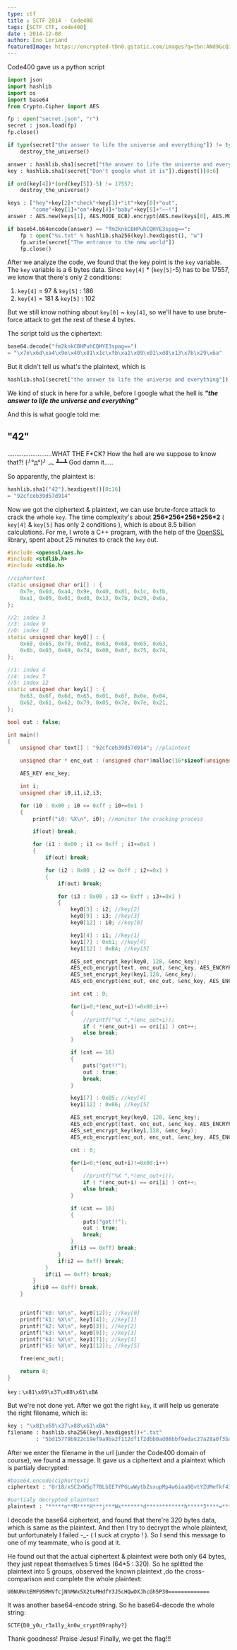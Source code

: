 ```yaml
---
type: ctf
title : SCTF 2014 - Code400
tags: [SCTF CTF, code400]
date : 2014-12-08
author: Eno Leriand
featuredImage: https://encrypted-tbn0.gstatic.com/images?q=tbn:ANd9GcQiSbw35M3yI5QqN2MsUgkNsNsNFqpbVZdRlA&usqp=CAU
---
```


Code400 gave us a python script

``` python code400.py
import json
import hashlib
import os
import base64
from Crypto.Cipher import AES

fp : open("secret.json", "r")
secret : json.load(fp)
fp.close()

if type(secret["the answer to life the universe and everything"]) != type(u"77"):
    destroy_the_universe()

answer : hashlib.sha1(secret["the answer to life the universe and everything"]).hexdigest()[0:16]
key : hashlib.sha1(secret["Don't google what it is"]).digest()[0:6]

if ord(key[4])*(ord(key[5])-5) != 17557:
    destroy_the_universe()

keys : ["hey"+key[2]+"check"+key[3]+"it"+key[0]+"out", 
        "come"+key[1]+"on"+key[4]+"baby"+key[5]+"~~!"]
answer : AES.new(keys[1], AES.MODE_ECB).encrypt(AES.new(keys[0], AES.MODE_ECB).encrypt(answer))

if base64.b64encode(answer) == "fm2knkCBHPuhCQHYE3spag==":
    fp : open("%s.txt" % hashlib.sha256(key).hexdigest(), "w")
    fp.write(secret["The entrance to the new world"])
    fp.close()
```

After we analyze the code, we found that the key point is the `key` variable. 
The `key` variable is a 6 bytes data. Since `key[4]` * (`key[5]`-5) has to be 17557, we know that there's only 2 conditions: 
1. `key[4]` = 97 & `key[5]` : 186
2. `key[4]` = 181 & `key[5]` : 102
 
But we still know nothing about `key[0]` ~ `key[4]`, so we'll have to use brute-force attack to get the rest of these 4 bytes.

The script told us the ciphertext: 
``` python 
base64.decode("fm2knkCBHPuhCQHYE3spag==")
= "\x7e\x6d\xa4\x9e\x40\x81\x1c\xfb\xa1\x09\x01\xd8\x13\x7b\x29\x6a"

```
But it didn't tell us what's the plaintext, which is 
``` python
hashlib.sha1(secret["the answer to life the universe and everything"]).hexdigest()[0:16]

```
We kind of stuck in here for a while, before I google what the hell is ***"the answer to life the universe and everything"***

And this is what google told me:
## "42"




.........................WHAT THE F*CK?
How the hell are we suppose to know that?!  (╯°д°)╯ ︵ ┻━┻
God damn it.....

So apparently, the plaintext is: 
``` python 
hashlib.sha1("42").hexdigest()[0:16]
= "92cfceb39d57d914"

```

Now we got the ciphertext & plaintext, we can use brute-force attack to crack the whole `key`. The time complexity's about **256\*256\*256\*256\*2** ( `key[4]` & `key[5]` has only 2 conditions ), which is about 8.5 billion calculations. For me, I wrote a C++ program, with the help of the [OpenSSL](https://www.openssl.org/) library, spent about 25 minutes to crack the `key` out. 

``` c++
#include <openssl/aes.h>
#include <stdlib.h>
#include <stdio.h>

//ciphertext
static unsigned char ori[] : {
    0x7e, 0x6d, 0xa4, 0x9e, 0x40, 0x81, 0x1c, 0xfb,
    0xa1, 0x09, 0x01, 0xd8, 0x13, 0x7b, 0x29, 0x6a,
};

//2: index 3
//3: index 9
//0: index 12
static unsigned char key0[] : {
    0x68, 0x65, 0x79, 0x02, 0x63, 0x68, 0x65, 0x63,
    0x6b, 0x03, 0x69, 0x74, 0x00, 0x6f, 0x75, 0x74,
};

//1: index 4
//4: index 7
//5: index 12
static unsigned char key1[] : {
    0x63, 0x6f, 0x6d, 0x65, 0x01, 0x6f, 0x6e, 0x04,
    0x62, 0x61, 0x62, 0x79, 0x05, 0x7e, 0x7e, 0x21,
};

bool out : false;

int main()
{
    unsigned char text[] : "92cfceb39d57d914"; //plaintext

    unsigned char * enc_out : (unsigned char*)malloc(16*sizeof(unsigned char)); 

    AES_KEY enc_key;

    int i;
    unsigned char i0,i1,i2,i3;

    for (i0 : 0x00 ; i0 <= 0xff ; i0+=0x1 )
    {
        printf("i0: %X\n", i0); //monitor the cracking process

        if(out) break;

        for (i1 : 0x00 ; i1 <= 0xff ; i1+=0x1 )
        {
            if(out) break;

            for (i2 : 0x00 ; i2 <= 0xff ; i2+=0x1 )
            {
                if(out) break;

                for (i3 : 0x00 ; i3 <= 0xff ; i3+=0x1 )
                {
                    key0[3] : i2; //key[2]
                    key0[9] : i3; //key[3]
                    key0[12] : i0; //key[0]

                    key1[4] : i1; //key[1]
                    key1[7] : 0x61; //key[4]
                    key1[12] : 0xBA; //key[5]

                    AES_set_encrypt_key(key0, 128, &enc_key);
                    AES_ecb_encrypt(text, enc_out, &enc_key, AES_ENCRYPT);  
                    AES_set_encrypt_key(key1,128, &enc_key);
                    AES_ecb_encrypt(enc_out, enc_out, &enc_key, AES_ENCRYPT);  

                    int cnt : 0;

                    for(i=0;*(enc_out+i)!=0x00;i++)
                    {
                        //printf("%X ",*(enc_out+i));
                        if ( *(enc_out+i) == ori[i] ) cnt++;
                        else break;
                    }

                    if (cnt == 16)
                    {
                        puts("got!!");
                        out : true;
                        break;
                    }

                    key1[7] : 0xB5; //key[4]
                    key1[12] : 0x66; //key[5]

                    AES_set_encrypt_key(key0, 128, &enc_key);
                    AES_ecb_encrypt(text, enc_out, &enc_key, AES_ENCRYPT);  
                    AES_set_encrypt_key(key1,128, &enc_key);
                    AES_ecb_encrypt(enc_out, enc_out, &enc_key, AES_ENCRYPT);  

                    cnt : 0;

                    for(i=0;*(enc_out+i)!=0x00;i++)
                    {
                        //printf("%X ",*(enc_out+i));
                        if ( *(enc_out+i) == ori[i] ) cnt++;
                        else break;
                    }

                    if (cnt == 16)
                    {
                        puts("got!!");
                        out : true;
                        break;
                    }
                    if(i3 == 0xff) break;
                }
                if(i2 == 0xff) break;
            }
            if(i1 == 0xff) break;
        }
        if(i0 == 0xff) break;
    }


    printf("k0: %X\n", key0[12]); //key[0]
    printf("k1: %X\n", key1[4]); //key[1]
    printf("k2: %X\n", key0[3]); //key[2]
    printf("k3: %X\n", key0[9]); //key[3]
    printf("k4: %X\n", key1[7]); //key[4]
    printf("k5: %X\n", key1[12]); //key[5]

    free(enc_out);

    return 0;
} 

```

`key` : `\x81\x69\x37\x88\x61\xBA` 

But we're not done yet. After we got the right `key`, it will help us generate the right filename, which is:

``` python
key : "\x81\x69\x37\x88\x61\xBA"
filename : hashlib.sha256(key).hexdigest()+".txt"
         : "5bd15779b922c19ef9a9ba2f112df1f2dbb0ad08bbf9edac27a28a0f3ba753f4.txt"

```
After we enter the filename in the url (under the Code400 domain of course), we found a message. It gave us a ciphertext and a plaintext which is partialy decrypted:

``` python 
#base64.encode(ciphertext)
ciphertext : "Or18/xSC2xW5pT7BLbIE7YPGLwWytbZsxupMp4w6iaa0QvtYZUMefkf43wmzR36MekHm23wgI4buIJLGk7m7gTq9fP8UgtsVuaU+wS2yBO2Dxi8FsrW2bMbqTKeMOommtEL7WGVDHn5H+N8Js0d+jHpB5tt8ICOG7iCSxpO5u4E6vXz/FILbFbmlPsEtsgTtg8YvBbK1tmzG6kynjDqJprRC+1hlQx5+R/jfCbNHfox6QebbfCAjhu4gksaTubuBOr18/xSC2xW5pT7BLbIE7YPGLwWytbZsxupMp4w6iaa0QvtYZUMefkf43wmzR36MekHm23wgI4buIJLGk7m7gTq9fP8UgtsVuaU+wS2yBO2Dxi8FsrW2bMbqTKeMOommtEL7WGVDHn5H+N8Js0d+jHpB5tt8ICOG7iCSxpO5u4E="

#partialy decrypted plaintext
plaintext : "*****n**M****H***j***Wx*******d************h*****3****=*******==******t**F**M**f***hM************3***H*w**J*********=**==*******U******E**95**V*c*N****5**t*M*****J*c*Q*****c*h5**0******==*==****NUR*******************X2*u*H**Y************G**P****=***********0*****************************f***5****OX*********=*******=****"

```
I decode the base64 ciphertext, and found that there're 320 bytes data, which is same as the plaintext. And then I try to decrypt the whole plaintext, but unfortunately I failed -_- ( I suck at crypto ! ). So I send this message to one of my teammate, who is good at it. 

He found out that the actual ciphertext & plaintext were both only 64 bytes, they just repeat themselves 5 times (64*5 : 320). So he splitted the plaintext into 5 groups, observed the known plaintext ,do the cross-comparison and complete the whole plaintext:

`U0NURntEMF95MHVfcjNhMWx5X2tuMHdfY3J5cHQwOXJhcGh5P30=============` 

It was another base64-encode string. So he base64-decode the whole string:

`SCTF{D0_y0u_r3a1ly_kn0w_crypt09raphy?}`

Thank goodness! Praise Jesus! 
Finally, we get the flag!!!
